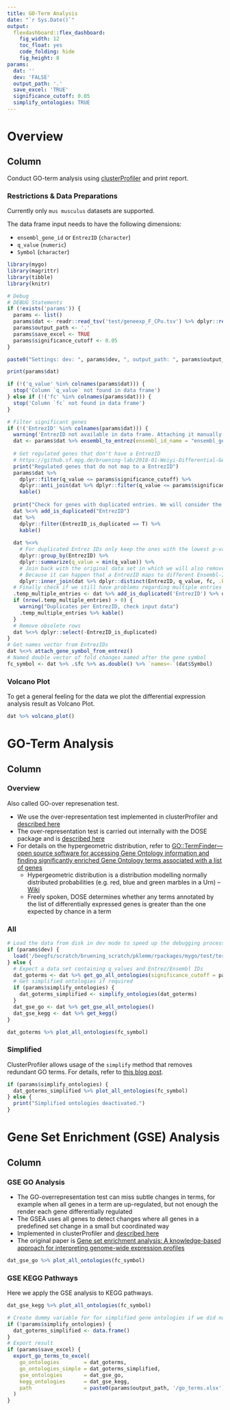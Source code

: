 ```yaml
---
title: GO-Term Analysis
date: "`r Sys.Date()`"
output:
  flexdashboard::flex_dashboard:
    fig_width: 12
    toc_float: yes
    code_folding: hide
    fig_height: 8
params:
  dat: ''
  dev: 'FALSE'
  output_path: '.'
  save_excel: 'TRUE'
  significance_cutoff: 0.05
  simplify_ontologies: TRUE
---
```


# Overview

## Column {.tabset}

Conduct GO-term analysis using [clusterProfiler](https://guangchuangyu.github.io/software/clusterProfiler/) and print report.

### Restrictions & Data Preparations

Currently only `mus musculus` datasets are supported.

The data frame input needs to have the following dimensions:

- `ensembl_gene_id` or `EntrezID` (`character`)
- `q_value` (`numeric`)
- `Symbol` (`character`)

```r
library(mygo)
library(magrittr)
library(tibble)
library(knitr)

# Debug
# DEBUG Statements
if (!exists('params')) {
  params <- list()
  params$dat <- readr::read_tsv('test/geneexp_F_CPu.tsv') %>% dplyr::rename(fc = `log2(fold_change)`) %>% dplyr::mutate(Symbol = ensembl_gene_id) %>% dplyr::filter(status == "OK") %>% dplyr::select(ensembl_gene_id, q_value, fc)
  params$output_path <- '.'
  params$save_excel <- TRUE
  params$significance_cutoff <- 0.05
}

paste0("Settings: dev: ", params$dev, ", output_path: ", params$output_path, ", save_excel: ", params$save_excel, ", significance_cutoff: ", params$significance_cutoff)

print(params$dat)

if (!('q_value' %in% colnames(params$dat))) {
  stop('Column `q_value` not found in data frame')
} else if (!('fc' %in% colnames(params$dat))) {
  stop('Column `fc` not found in data frame')
}

# Filter significant genes
if (!('EntrezID' %in% colnames(params$dat))) {
  warning('EntrezID not available in data frame. Attaching it manually')
  dat <- params$dat %>% ensembl_to_entrez(ensembl_id_name = "ensembl_gene_id", keep_only_rows_with_entrez = TRUE, drop_duplicates = TRUE)
  
  # Get regulated genes that don't have a EntrezID
  # https://github.sf.mpg.de/bruening-lab/2018-01-Weiyi-Differential-Gene-Expression-Analysis/blob/master/Analysis_DESeq.Rmd
  print("Regulated genes that do not map to a EntrezID")
  params$dat %>%
    dplyr::filter(q_value <= params$significance_cutoff) %>%
    dplyr::anti_join(dat %>% dplyr::filter(q_value <= params$significance_cutoff), by = "ensembl_gene_id") %>%
    kable()
  
  print("Check for genes with duplicated entries. We will consider the ones with the lowest p-value")
  dat %<>% add_is_duplicated("EntrezID")
  dat %>%
    dplyr::filter(EntrezID_is_duplicated == T) %>%
    kable()
  
  dat %<>%
    # For duplicated Entrez IDs only keep the ones with the lowest p-value
    dplyr::group_by(EntrezID) %>%
    dplyr::summarize(q_value = min(q_value)) %>%
    # Join back with the original data set in which we will also remove entries that have the same EntrwzID, q-value and FC
    # Because it can happen that a EntrezID maps to different Ensembl-IDs
    dplyr::inner_join(dat %>% dplyr::distinct(EntrezID, q_value, fc, .keep_all = TRUE))
  # Finally check if we still have problems regarding multiple entries
  .temp_multiple_entries <- dat %>% add_is_duplicated('EntrezID') %>% dplyr::filter(EntrezID_is_duplicated == T)
  if (nrow(.temp_multiple_entries) > 0) {
    warning("Duplicates per EntrezID, check input data")
    .temp_multiple_entries %>% kable()
  }
  # Remove obsolete rows
  dat %<>% dplyr::select(-EntrezID_is_duplicated)
}
# Get names vector from EntrezIDs
dat %<>% attach_gene_symbol_from_entrez()
# Named double vector of fold changes named after the gene symbol
fc_symbol <- dat %>% .$fc %>% as.double() %>% `names<-`(dat$Symbol)
```

### Volcano Plot

To get a general feeling for the data we plot the differential expression analysis result as Volcano Plot.

```r
dat %>% volcano_plot()
```

# GO-Term Analysis

## Column {.tabset}

### Overview

Also called GO-over represenation test.

* We use the over-representation test implemented in clusterProfiler and [described here](https://bioconductor.org/packages/release/bioc/vignettes/clusterProfiler/inst/doc/clusterProfiler.html#go-over-representation-test)
* The over-representation test is carried out internally with the DOSE package and is [described here](https://bioconductor.org/packages/release/bioc/vignettes/DOSE/inst/doc/enrichmentAnalysis.html#over-representation-analysis)
* For details on the hypergeometric distribution, refer to [GO::TermFinder—open source software for accessing Gene Ontology information and finding significantly enriched Gene Ontology terms associated with a list of genes](https://academic.oup.com/bioinformatics/article/20/18/3710/202612)
  * Hypergeometric distribution is a distribution modelling normally distributed probabilities (e.g. red, blue and green marbles in a Urn) -- [Wiki](https://de.wikipedia.org/wiki/Hypergeometrische_Verteilung)
  * Freely spoken, DOSE determines whether any terms annotated by the list of differentially expressed genes is greater than the one expected by chance in a term

### All

```r
# Load the data from disk in dev mode to speed up the debugging process
if (params$dev) {
  load('/beegfs/scratch/bruening_scratch/pklemm/rpackages/mygo/test/terms.Rdata')
} else {
  # Expect a data set containing q_values and Entrez/Ensembl IDs
  dat_goterms <- dat %>% get_go_all_ontologies(significance_cutoff = params$significance_cutoff)
  # Get simplified ontologies if required
  if (params$simplify_ontologies) {
    dat_goterms_simplified <- simplify_ontologies(dat_goterms)
  }
  dat_gse_go <- dat %>% get_gse_all_ontologies()
  dat_gse_kegg <- dat %>% get_kegg()
}
```

```r
dat_goterms %>% plot_all_ontologies(fc_symbol)
```

### Simplified

ClusterProfiler allows usage of the `simplify` method that removes redundant GO terms. For details, refer to [this blog post](https://guangchuangyu.github.io/2015/10/use-simplify-to-remove-redundancy-of-enriched-go-terms/).

```r
if (params$simplify_ontologies) {
  dat_goterms_simplified %>% plot_all_ontologies(fc_symbol)
} else {
  print("Simplified ontologies deactivated.")
}
```

# Gene Set Enrichment (GSE) Analysis

## Column {.tabset}

### GSE GO Analysis

* The GO-overrepresentation test can miss subtle changes in terms, for example when all genes in a term are up-regulated, but not enough the render each gene differentially regulated
* The GSEA uses all genes to detect changes where all genes in a predefined set change in a small but coordinated way
* Implemented in clusterProfiler and [described here](https://bioconductor.org/packages/release/bioc/vignettes/clusterProfiler/inst/doc/clusterProfiler.html#go-gene-set-enrichment-analysis)
* The original paper is [Gene set enrichment analysis: A knowledge-based approach for interpreting genome-wide expression profiles](http://www.pnas.org/content/102/43/15545.long)

```r
dat_gse_go %>% plot_all_ontologies(fc_symbol)
```

### GSE KEGG Pathways

Here we apply the GSE analysis to KEGG pathways.

```r
dat_gse_kegg %>% plot_all_ontologies(fc_symbol)
```

```r
# Create dummy variable for for simplified gene ontologies if we did not calculate it
if (!params$simplify_ontologies) {
  dat_goterms_simplified <- data.frame()
}
# Export result
if (params$save_excel) {
  export_go_terms_to_excel(
    go_ontologies        = dat_goterms,
    go_ontologies_simple = dat_goterms_simplified,
    gse_ontologies       = dat_gse_go,
    kegg_ontologies      = dat_gse_kegg,
    path                 = paste0(params$output_path, '/go_terms.xlsx')
  )
}
```